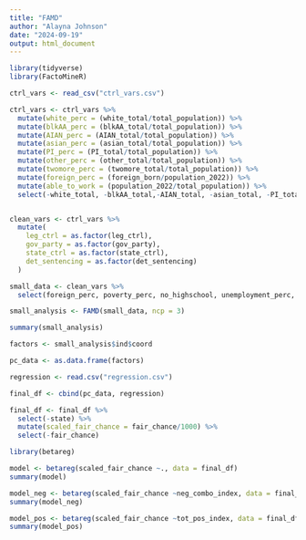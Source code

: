```yaml
---
title: "FAMD"
author: "Alayna Johnson"
date: "2024-09-19"
output: html_document
---
```



```r
library(tidyverse)
library(FactoMineR)

ctrl_vars <- read_csv("ctrl_vars.csv")
```

```r
ctrl_vars <- ctrl_vars %>%
  mutate(white_perc = (white_total/total_population)) %>%
  mutate(blkAA_perc = (blkAA_total/total_population)) %>%
  mutate(AIAN_perc = (AIAN_total/total_population)) %>%
  mutate(asian_perc = (asian_total/total_population)) %>%
  mutate(PI_perc = (PI_total/total_population)) %>%
  mutate(other_perc = (other_total/total_population)) %>%
  mutate(twomore_perc = (twomore_total/total_population)) %>%
  mutate(foreign_perc = (foreign_born/population_2022)) %>%
  mutate(able_to_work = (population_2022/total_population)) %>%
  select(-white_total, -blkAA_total,-AIAN_total, -asian_total, -PI_total, -other_total, -twomore_total, -total_population, -foreign_born, -population_2022)



```


```r

clean_vars <- ctrl_vars %>%
  mutate(
    leg_ctrl = as.factor(leg_ctrl),
    gov_party = as.factor(gov_party),
    state_ctrl = as.factor(state_ctrl),
    det_sentencing = as.factor(det_sentencing)
  )
```




```r
small_data <- clean_vars %>%
  select(foreign_perc, poverty_perc, no_highschool, unemployment_perc, state_ctrl, bills_enacted, reincarceration)

small_analysis <- FAMD(small_data, ncp = 3)

summary(small_analysis)
```

```r
factors <- small_analysis$ind$coord

```


```r
pc_data <- as.data.frame(factors)

regression <- read.csv("regression.csv")

final_df <- cbind(pc_data, regression)

final_df <- final_df %>%
  select(-state) %>%
  mutate(scaled_fair_chance = fair_chance/1000) %>%
  select(-fair_chance)
```


```r
library(betareg)

model <- betareg(scaled_fair_chance ~., data = final_df)
summary(model)

```

```r
model_neg <- betareg(scaled_fair_chance ~neg_combo_index, data = final_df)
summary(model_neg)

model_pos <- betareg(scaled_fair_chance ~tot_pos_index, data = final_df)
summary(model_pos)

```

